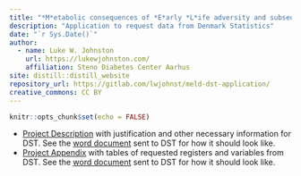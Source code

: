 ```yaml
--- 
title: "*M*etabolic consequences of *E*arly *L*ife adversity and subsequent risk for type 2 *D*iabetes (MELD) Project"
description: "Application to request data from Denmark Statistics"
date: "`r Sys.Date()`"
author:
  - name: Luke W. Johnston
    url: https://lukewjohnston.com/
    affiliation: Steno Diabetes Center Aarhus
site: distill::distill_website
repository_url: https://gitlab.com/lwjohnst/meld-dst-application/
creative_commons: CC BY
---
```


```r
knitr::opts_chunk$set(echo = FALSE)
```

- [Project Description](description.html) with justification and other
necessary information for DST. See the [word document](description.docx) sent to
DST for how it should look like.
- [Project Appendix](appendix.html) with tables of requested registers and
variables from DST. See the [word document](appendix.docx) sent
to DST for how it should look like.
